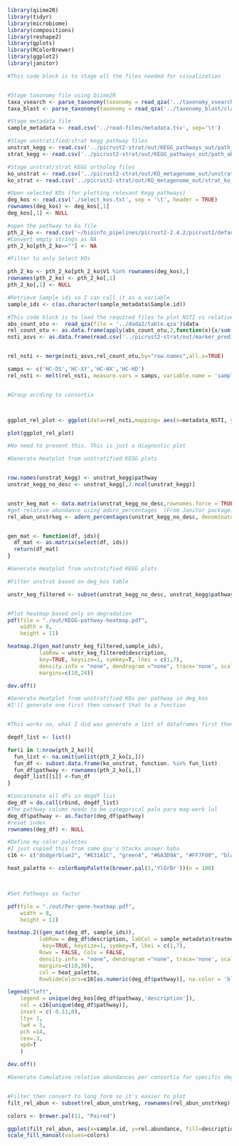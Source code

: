
```r
library(qiime2R)
library(tidyr)
library(microbiome)
library(compositions)
library(reshape2)
library(gplots)
library(RColorBrewer)
library(ggplot2)
library(janitor)
```

```r

#This code block is to stage all the files needed for visualization


#Stage taxonomy file using Qiime2R
taxa_vsearch <- parse_taxonomy(taxonomy = read_qza('../taxonomy_vsearch/classification.qza')$data)
taxa_blast <- parse_taxonomy(taxonomy = read_qza('../taxonomy_blast/classification-blast.qza')$data)

#Stage metadata file
sample_metadata <- read.csv('../read-files/metadata.tsv', sep='\t')

#Stage unstratified/strat kegg pathway files
unstrat_kegg <- read.csv('../picrust2-strat/out/KEGG_pathways_out/path_abun_unstrat.tsv', sep = '\t')
strat_kegg <- read.csv('../picrust2-strat/out/KEGG_pathways_out/path_abun_strat.tsv', sep = '\t')

#Stage unstrat/strat KEGG ortholog files 
ko_unstrat <- read.csv('../picrust2-strat/out/KO_metagenome_out/unstrat_ko_metagenome.tsv', sep = '\t')
ko_strat <- read.csv('../picrust2-strat/out/KO_metagenome_out/strat_ko_metagenome.tsv', sep = '\t')

#Open selected KOs (for plotting relevant Kegg pathways)
deg_kos <- read.csv('./select_kos.txt', sep = '\t', header = TRUE)
rownames(deg_kos) <- deg_kos[,1]
deg_kos[,1] <- NULL

#open the pathway to ko file
pth_2_ko <- read.csv('~/bioinfo_pipelines/picrust2-2.4.2/picrust2/default_files/pathway_mapfiles/KEGG_pathways_to_KO.tsv', header =FALSE, sep='\t') 
#Convert empty strings as NA
pth_2_ko[pth_2_ko==""] <- NA 

#Filter to only Select KOs

pth_2_ko <- pth_2_ko[pth_2_ko$V1 %in% rownames(deg_kos),]
rownames(pth_2_ko) <- pth_2_ko[,1]
pth_2_ko[,1] <- NULL

#Retrieve Sample ids so I can call it as a variable 
sample_ids <- c(as.character(sample_metadata$Sample.id))


```


```r

#This code block is to load the required files to plot NSTI vs relative abundance
abs_count_otu <-  read_qza(file = '../dada2/table.qza')$data
rel_count_otu <- as.data.frame(apply(abs_count_otu,2,function(x){x/sum(x)}))
nsti_asvs <- as.data.frame(read.csv('../picrust2-strat/out/marker_predicted_and_nsti.tsv.gz', sep='\t', row.names = 1))


rel_nsti <- merge(nsti_asvs,rel_count_otu,by="row.names",all.x=TRUE)

samps <- c('HC-DS','HC-XY','HC-HX','HC-HD')
rel_nsti <- melt(rel_nsti, measure.vars = samps, variable.name = 'sample.id', value.name = 'rel.abundance')


#Group accding to consortia



ggplot_rel_plot <- ggplot(data=rel_nsti,mapping= aes(x=metadata_NSTI, y=rel.abundance, color=sample.id)) + geom_point()

plot(ggplot_rel_plot)

#No need to present this. This is just a diagnostic plot
```

```r
#Generate Heatplot from unstratified KEGG plots


row.names(unstrat_kegg) <- unstrat_kegg$pathway
unstrat_kegg_no_desc <- unstrat_kegg[,2:ncol(unstrat_kegg)]


unstr_keg_mat <- data.matrix(unstrat_kegg_no_desc,rownames.force = TRUE)
#get relative abundance using adorn_percentages  (From Janitor package)
rel_abun_unstrkeg <- adorn_percentages(unstrat_kegg_no_desc, denominator = "col")



```


```r


gen_mat <- function(df, ids){
  df_mat <- as.matrix(select(df, ids))
  return(df_mat)
}

#Generate Heatplot from unstratified KEGG plots

#Filter unstrat based on deg_kos table

unstr_keg_filtered <- subset(unstrat_kegg_no_desc, unstrat_kegg$pathway %in% row.names(deg_kos)) 


#Plot heatmap based only on degradation
pdf(file = "./out/KEGG-pathway-heatmap.pdf",   
    width = 8, 
    height = 11) 

heatmap.2(gen_mat(unstr_keg_filtered,sample_ids), 
          labRow = unstr_keg_filtered$description, 
          key=TRUE, keysize=1, symkey=T, lhei = c(1,7), 
          density.info = "none", dendrogram ="none", trace='none', scale='row',
          margins=c(10,24))

dev.off()
```

```r
#Generate Heatplot from unstratified KOs per pathway in deg_kos
#I'll generate one first then convert that to a function


#This works na, what I did was generate a list of dataframes first then concatenated them afterwards. I can reuse the degdfs to generate individual 

degdf_list <- list()

for(i in 1:nrow(pth_2_ko)){
  fun_list <- na.omit(unlist(pth_2_ko[i,]))
  fun_df <- subset.data.frame(ko_unstrat, function. %in% fun_list)
  fun_df$pathway <- rownames(pth_2_ko[i,])
  degdf_list[[i]] <-fun_df
}

#Concatenate all dfs in degdf list
deg_df = do.call(rbind, degdf_list)
#The pathway column needs to be categorical pala para mag-work lol
deg_df$pathway <- as.factor(deg_df$pathway)
#reset index
rownames(deg_df) <- NULL


```

```r

#Define my color palettes
#I just copied this from some guy's Stackx answer haha
c16 <- c("dodgerblue2", "#E31A1C", "green4", "#6A3D9A", "#FF7F00", "black", "gold1", "skyblue2", "palegreen2", "#FDBF6F", "gray70", "maroon", "orchid1", "darkturquoise", "darkorange4", "brown") 

heat_palette <- colorRampPalette(brewer.pal(3,'YlOrBr'))(n = 100)



#Set Pathways as factor

pdf(file = "./out/Per-gene-heatmap.pdf",   
    width = 8, 
    height = 11) 

heatmap.2((gen_mat(deg_df, sample_ids)), 
          labRow = deg_df$description, labCol = sample_metadata$treatment, 
           key=TRUE, keysize=1, symkey=T, lhei = c(1,7), 
          Rowv = FALSE, Colv = FALSE,
          density.info = "none", dendrogram ="none", trace='none', scale='row',
          margins=c(10,30),
          col = heat_palette,
          RowSideColors=c16[as.numeric(deg_df$pathway)], na.color = 'black' )

legend("left",      
    legend = unique(deg_kos[deg_df$pathway,'description']),
    col = c16[unique(deg_df$pathway)], 
    inset = c(-0.11,0),
    lty= 1,             
    lwd = 5,
    pch =14,
    cex=.3,
    xpd=T
    )

dev.off()

```

```r

#Generate Cumulative relative abundances per consortia for specific degradation pathways


#Filter then convert to long form so it's easier to plot
filt_rel_abun <- subset(rel_abun_unstrkeg, rownames(rel_abun_unstrkeg) %in% rownames(deg_kos)) %>% melt(measure.vars = sample_ids, variable.name = 'sample.id', value.name ='rel.abundance') %>% mutate(across(description, factor))

colors <- brewer.pal(11, "Paired")

ggplot(filt_rel_abun, aes(x=sample.id, y=rel.abundance, fill=description)) +   geom_bar(position="stack", stat="identity") +
scale_fill_manual(values=colors)


```